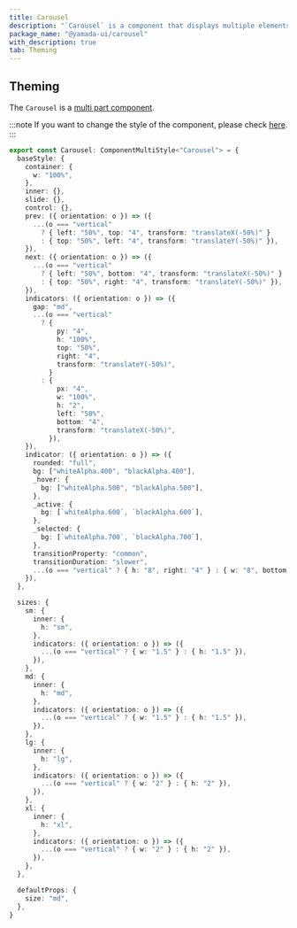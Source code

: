 ```yaml
---
title: Carousel
description: "`Carousel` is a component that displays multiple elements like a slideshow."
package_name: "@yamada-ui/carousel"
with_description: true
tab: Theming
---
```


## Theming

The `Carousel` is a [multi part component](/styled-system/theming/component-styles#multi-part-components).

:::note
If you want to change the style of the component, please check [here](/styled-system/theming/customize-theme#changing-the-style-of-components).
:::

```ts
export const Carousel: ComponentMultiStyle<"Carousel"> = {
  baseStyle: {
    container: {
      w: "100%",
    },
    inner: {},
    slide: {},
    control: {},
    prev: ({ orientation: o }) => ({
      ...(o === "vertical"
        ? { left: "50%", top: "4", transform: "translateX(-50%)" }
        : { top: "50%", left: "4", transform: "translateY(-50%)" }),
    }),
    next: ({ orientation: o }) => ({
      ...(o === "vertical"
        ? { left: "50%", bottom: "4", transform: "translateX(-50%)" }
        : { top: "50%", right: "4", transform: "translateY(-50%)" }),
    }),
    indicators: ({ orientation: o }) => ({
      gap: "md",
      ...(o === "vertical"
        ? {
            py: "4",
            h: "100%",
            top: "50%",
            right: "4",
            transform: "translateY(-50%)",
          }
        : {
            px: "4",
            w: "100%",
            h: "2",
            left: "50%",
            bottom: "4",
            transform: "translateX(-50%)",
          }),
    }),
    indicator: ({ orientation: o }) => ({
      rounded: "full",
      bg: ["whiteAlpha.400", "blackAlpha.400"],
      _hover: {
        bg: ["whiteAlpha.500", "blackAlpha.500"],
      },
      _active: {
        bg: [`whiteAlpha.600`, `blackAlpha.600`],
      },
      _selected: {
        bg: [`whiteAlpha.700`, `blackAlpha.700`],
      },
      transitionProperty: "common",
      transitionDuration: "slower",
      ...(o === "vertical" ? { h: "8", right: "4" } : { w: "8", bottom: "4" }),
    }),
  },

  sizes: {
    sm: {
      inner: {
        h: "sm",
      },
      indicators: ({ orientation: o }) => ({
        ...(o === "vertical" ? { w: "1.5" } : { h: "1.5" }),
      }),
    },
    md: {
      inner: {
        h: "md",
      },
      indicators: ({ orientation: o }) => ({
        ...(o === "vertical" ? { w: "1.5" } : { h: "1.5" }),
      }),
    },
    lg: {
      inner: {
        h: "lg",
      },
      indicators: ({ orientation: o }) => ({
        ...(o === "vertical" ? { w: "2" } : { h: "2" }),
      }),
    },
    xl: {
      inner: {
        h: "xl",
      },
      indicators: ({ orientation: o }) => ({
        ...(o === "vertical" ? { w: "2" } : { h: "2" }),
      }),
    },
  },

  defaultProps: {
    size: "md",
  },
}
```
